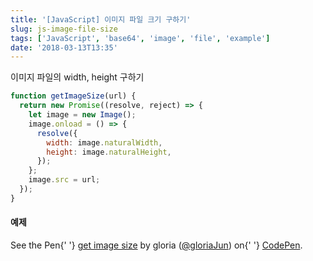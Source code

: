 ```yaml
---
title: '[JavaScript] 이미지 파일 크기 구하기'
slug: js-image-file-size
tags: ['JavaScript', 'base64', 'image', 'file', 'example']
date: '2018-03-13T13:35'
---
```


<!--truncate-->

이미지 파일의 width, height 구하기

```javascript
function getImageSize(url) {
  return new Promise((resolve, reject) => {
    let image = new Image();
    image.onload = () => {
      resolve({
        width: image.naturalWidth,
        height: image.naturalHeight,
      });
    };
    image.src = url;
  });
}
```

#### 예제

<p
  data-height="265"
  data-theme-id="0"
  data-slug-hash="GxpBdd"
  data-default-tab="js,result"
  data-user="gloriaJun"
  data-embed-version="2"
  data-pen-title="get image size"
  class="codepen"
>
  See the Pen{' '}
  <a href="https://codepen.io/gloriaJun/pen/GxpBdd/">get image size</a> by
  gloria (<a href="https://codepen.io/gloriaJun">@gloriaJun</a>) on{' '}
  <a href="https://codepen.io">CodePen</a>.
</p>
<script async src="https://static.codepen.io/assets/embed/ei.js"></script>
